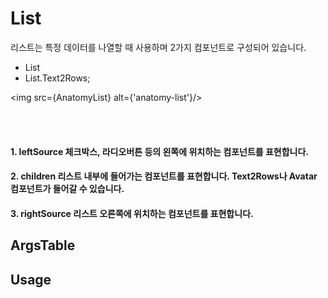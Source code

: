 
<Meta of={ListStories} />

# List

리스트는 특정 데이터를 나열할 때 사용하며 2가지 컴포넌트로 구성되어 있습니다.

- List
- List.Text2Rows;


<img src={AnatomyList} alt={'anatomy-list'}/>

<br/>
<br/>

#### 1. leftSource 체크박스, 라디오버튼 등의 왼쪽에 위치하는 컴포넌트를 표현합니다.

#### 2. children 리스트 내부에 들어가는 컴포넌트를 표현합니다. Text2Rows나 Avatar 컴포넌트가 들어갈 수 있습니다.

#### 3. rightSource 리스트 오른쪽에 위치하는 컴포넌트를 표현합니다.

<Canvas of={ListStories.Playground} />


## ArgsTable

<ArgsTable of={List} />

## Usage

<Canvas of={ListStories.WithButton} />

